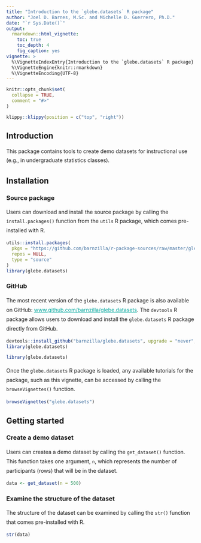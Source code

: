 ```yaml
---
title: "Introduction to the `glebe.datasets` R package"
author: "Joel D. Barnes, M.Sc. and Michelle D. Guerrero, Ph.D."
date: "`r Sys.Date()`"
output: 
  rmarkdown::html_vignette:
    toc: true
    toc_depth: 4
    fig_caption: yes
vignette: >
  %\VignetteIndexEntry{Introduction to the `glebe.datasets` R package}
  %\VignetteEngine{knitr::rmarkdown}
  %\VignetteEncoding{UTF-8}
---
```


<style>
  img { border: 0;}
  p { margin-top: 1rem;line-height: 1.5rem; }
  a, a:visited { color: #00a79d; }
  a:hover { color: #333376; }
</style>

```r
knitr::opts_chunk$set(
  collapse = TRUE,
  comment = "#>"
)
```

```r
klippy::klippy(position = c("top", "right"))
```

## Introduction

This package contains tools to create demo datasets for instructional use (e.g., in undergraduate statistics classes).

## Installation
### Source package

Users can download and install the source package by calling the `install.packages()` function from the `utils` R package, which comes pre-installed with R.

```r
utils::install.packages(
  pkgs = "https://github.com/barnzilla/r-package-sources/raw/master/glebe.datasets_0.2.tar.gz",
  repos = NULL, 
  type = "source"
)
library(glebe.datasets)
```

### GitHub

The most recent version of the `glebe.datasets` R package is also available on GitHub: <a href="https://github.com/barnzilla/glebe.datasets" target="_blank">www.github.com/barnzilla/glebe.datasets</a>. The `devtools` R package allows users to download and install the `glebe.datasets` R package directly from GitHub.

```r
devtools::install_github("barnzilla/glebe.datasets", upgrade = "never", build_vignettes = TRUE, force = TRUE)
library(glebe.datasets)
```

```r
library(glebe.datasets)
```

Once the `glebe.datasets` R package is loaded, any available tutorials for the package, such as this vignette, can be accessed by calling the `browseVignettes()` function.

```r
browseVignettes("glebe.datasets")
```

## Getting started
### Create a demo dataset

Users can createa a demo dataset by calling the `get_dataset()` function. This function takes one argument, `n`, which represents the number of participants (rows) that will be in the dataset.

```r
data <- get_dataset(n = 500)
```

### Examine the structure of the dataset

The structure of the dataset can be examined by calling the `str()` function that comes pre-installed with R.

```r
str(data)
```